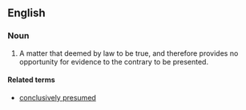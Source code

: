 ==English==
===Noun===
{{en-noun|sg=[[conclusive]] [[presumption]]}}
# {{legal}} A matter that deemed by law to be true, and therefore provides no opportunity for evidence to the contrary to be presented.

====Related terms====
*[[conclusively presumed]]